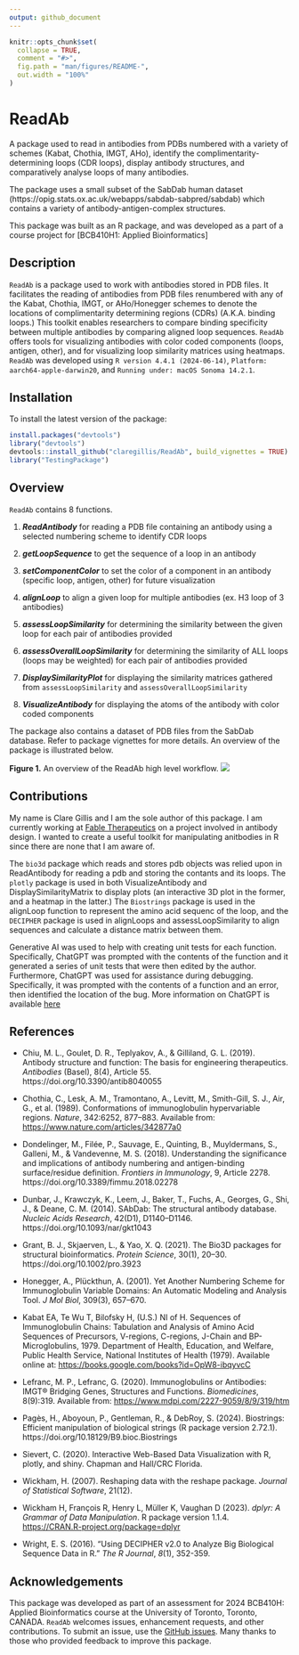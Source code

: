 ```yaml
---
output: github_document
---
```


<!-- README.md is generated from README.Rmd. Please edit that file -->

```r
knitr::opts_chunk$set(
  collapse = TRUE,
  comment = "#>",
  fig.path = "man/figures/README-",
  out.width = "100%"
)
```
# ReadAb
A package used to read in antibodies from PDBs numbered with a variety of schemes (Kabat, Chothia, IMGT, AHo), identify the complimentarity-determining loops (CDR loops), display antibody structures, and comparatively analyse loops of many antibodies.

The package uses a small subset of the SabDab human dataset 
(https://opig.stats.ox.ac.uk/webapps/sabdab-sabpred/sabdab) which contains a 
variety of antibody-antigen-complex structures.

This package was built as an R package, and was developed as a part of a course
project for [BCB410H1: Applied Bioinformatics]

## Description

`ReadAb` is a package used to work with antibodies stored in PDB files.
It facilitates the reading of antibodies from PDB files renumbered with 
any of the Kabat, Chothia, IMGT, or AHo/Honegger schemes to denote 
the locations of complimentarity determining regions (CDRs) (A.K.A. binding
loops.) This toolkit enables researchers to compare binding specificity between 
multiple antibodies by comparing aligned loop sequences. `ReadAb` offers tools for 
visualizing antibodies with color coded components (loops, antigen, other),
and for visualizing loop similarity matrices using heatmaps. `ReadAb` was developed
using `R version 4.4.1 (2024-06-14)`, `Platform: aarch64-apple-darwin20`, and
`Running under: macOS Sonoma 14.2.1`.

## Installation

To install the latest version of the package:
``` r
install.packages("devtools")
library("devtools")
devtools::install_github("claregillis/ReadAb", build_vignettes = TRUE)
library("TestingPackage")
```

## Overview

`ReadAb` contains 8 functions.

1. ***ReadAntibody*** for reading a PDB file containing an antibody using a selected numbering scheme to identify CDR loops

2. ***getLoopSequence*** to get the sequence of a loop in an antibody

3. ***setComponentColor*** to set the color of a component in an antibody (specific loop, antigen, other) for future visualization

4. ***alignLoop*** to align a given loop for multiple antibodies (ex. H3 loop of 3 antibodies)

5. ***assessLoopSimilarity*** for determining the similarity between the given loop for each pair of antibodies provided

6. ***assessOverallLoopSimilarity*** for determining the similarity of ALL loops (loops may be weighted) for each pair of antibodies provided

7. ***DisplaySimilarityPlot*** for displaying the similarity matrices gathered from `assessLoopSimilarity` and `assessOverallLoopSimilarity`

8. ***VisualizeAntibody*** for displaying the atoms of the antibody with color coded components

The package also contains a dataset of PDB files from the SabDab database. Refer to package vignettes for more details. An overview of the package is illustrated below. 

**Figure 1.** An overview of the ReadAb high level workflow.
![](./inst/extdata/GILLIS_C_A1.png)

## Contributions

My name is Clare Gillis and I am the sole author of this package. I am currently working at [Fable Therapeutics](https://www.fabletherapeutics.com/) on a project involved in antibody design. I wanted to create a useful toolkit for manipulating anitbodies in R since there are none that I am aware of.

The `bio3d` package which reads and stores pdb objects was relied upon in ReadAntibody for reading a pdb and storing the contants and its loops. The `plotly` package is used in both VisualizeAntibody and DisplaySimilarityMatrix to display plots (an interactive 3D plot in the former, and a heatmap in the latter.) The `Biostrings` package is used in the alignLoop function to represent the amino acid sequenc of the loop, and the `DECIPHER` package is used in alignLoops and assessLoopSimilarity to align sequences and calculate a distance matrix between them.

Generative AI was used to help with creating unit tests for each function. Specifically, ChatGPT was prompted with the contents of the function and it generated a series of unit tests that were then edited by the author. Furthermore, ChatGPT was used for assistance during debugging. Specifically, it was prompted with the contents of a function and an error, then identified the location of the bug. More information on ChatGPT is available [here](https://openai.com/index/chatgpt/)

## References

- Chiu, M. L., Goulet, D. R., Teplyakov, A., & Gilliland, G. L. (2019). Antibody structure and function: The basis for engineering therapeutics. *Antibodies* (Basel), 8(4), Article 55. https://doi.org/10.3390/antib8040055

- Chothia, C., Lesk, A. M., Tramontano, A., Levitt, M., Smith-Gill, S. J., Air, G., et al. (1989). Conformations of immunoglobulin hypervariable regions. *Nature*, 342:6252, 877–883. Available from: [https://www.nature.com/articles/342877a0](https://www.nature.com/articles/342877a0)

- Dondelinger, M., Filée, P., Sauvage, E., Quinting, B., Muyldermans, S., Galleni, M., & Vandevenne, M. S. (2018). Understanding the significance and implications of antibody numbering and antigen-binding surface/residue definition. *Frontiers in Immunology*, 9, Article 2278. https://doi.org/10.3389/fimmu.2018.02278

- Dunbar, J., Krawczyk, K., Leem, J., Baker, T., Fuchs, A., Georges, G., Shi, J., & Deane, C. M. (2014). SAbDab: The structural antibody database. *Nucleic Acids Research*, 42(D1), D1140–D1146. https://doi.org/10.1093/nar/gkt1043

- Grant, B. J., Skjaerven, L., & Yao, X. Q. (2021). The Bio3D packages for structural bioinformatics. *Protein Science*, 30(1), 20–30. https://doi.org/10.1002/pro.3923

- Honegger, A., Plückthun, A. (2001). Yet Another Numbering Scheme for Immunoglobulin Variable Domains: An Automatic Modeling and Analysis Tool. *J Mol Biol*, 309(3), 657–670.

- Kabat EA, Te Wu T, Bilofsky H, (U.S.) NI of H. Sequences of Immunoglobulin Chains: Tabulation and Analysis of Amino Acid Sequences of Precursors, V-regions, C-regions, J-Chain and BP-Microglobulins, 1979. Department of Health, Education, and Welfare, Public Health Service, National Institutes of Health (1979). Available online at: [https://books.google.com/books?id=OpW8-ibqyvcC](https://books.google.com/books?id=OpW8-ibqyvcC)

- Lefranc, M. P., Lefranc, G. (2020). Immunoglobulins or Antibodies: IMGT® Bridging Genes, Structures and Functions. *Biomedicines*, 8(9):319. Available from: [https://www.mdpi.com/2227-9059/8/9/319/htm](https://www.mdpi.com/2227-9059/8/9/319/htm)

- Pagès, H., Aboyoun, P., Gentleman, R., & DebRoy, S. (2024). Biostrings: Efficient manipulation of biological strings (R package version 2.72.1). https://doi.org/10.18129/B9.bioc.Biostrings

- Sievert, C. (2020). Interactive Web-Based Data Visualization with R, plotly, and shiny. Chapman and Hall/CRC Florida.

- Wickham, H. (2007). Reshaping data with the reshape package. *Journal of Statistical Software*, 21(12).

- Wickham H, François R, Henry L, Müller K, Vaughan D (2023). *dplyr: A Grammar of Data Manipulation*. R package version 1.1.4. [https://CRAN.R-project.org/package=dplyr](https://CRAN.R-project.org/package=dplyr)

- Wright, E. S. (2016). “Using DECIPHER v2.0 to Analyze Big Biological Sequence Data in R.” *The R Journal*, *8*(1), 352-359.


## Acknowledgements

This package was developed as part of an assessment for 2024 BCB410H: Applied Bioinformatics course at the University of Toronto, Toronto, CANADA. `ReadAb` welcomes issues, enhancement requests, and other contributions. To submit an issue, use the [GitHub issues](https://github.com/claregillis/ReadAb/issues). Many thanks to those who provided feedback to improve this package.

